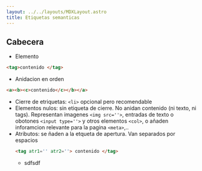 ```yaml
---
layout: ../../layouts/MDXLayout.astro
title: Etiquetas semanticas
---
```



## Cabecera 
- Elemento
```html
<tag>contenido </tag>
```
 - Anidacion en orden
```html
<a><b><c>contenido</c></b></a>
```
- Cierre de etriquetas: `<li>` opcional pero recomendable
- Elementos nulos: sin etiqueta de cierre. No anidan contenido (ni texto,  ni tags). Representan imagenes `<img src=''>`, entradas de texto o obotones `<input type=''>`
 y otros elementos  `<col>`, o añaden inforamcion relevante para la pagina `<meta>`,..
- Atributos: se ñaden a la etqueta de apertura. Van separados por espacios
    ```html
    <tag atr1='' atr2=''> contenido </tag>
    ```
    - sdfsdf
